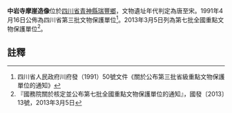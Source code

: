 {{msg:四川省文物保護單位
|名稱 = 中岩寺摩崖造像
|編號 = 29
|圖片 = 
|級別 = S3
|分類 = 
|時代 = [[唐代|唐代]]至[[宋代|宋代]]
|地点 = [[四川省|四川省]][[青神縣|青神縣]][[瑞豐鄉|瑞豐鄉]]
|坐標 =
|登錄 = 1991年4月16日
}}
{{msg:四川省文物保護單位
|名稱 = 中岩寺摩崖造像
|編號 = 1587
|圖片 = 
|級別 = 107
|分類 = 
|時代 = 唐至清
|地点 = [[四川省|四川省]][[眉山市|眉山市]][[青神縣|青神縣]]
|坐標 =
|登錄 = 2013年3月5日
}}
'''中岩寺摩崖造像'''位於[[四川省|四川省]][[青神縣|青神縣]][[瑞豐鄉|瑞豐鄉]]，文物遺址年代判定為唐至宋。1991年4月16日公佈為四川省第三批文物保護單位<ref>四川省人民政府川府發（1991）50號文件《關於公布第三批省級重點文物保護單位的通知》</ref>。2013年3月5日列為第七批全國重點文物保護單位<ref>『國務院關於核定並公布第七批全國重點文物保護單位的通知』，國發〔2013〕13號，2013年3月5日</ref>。
==註釋==
{{reflist}}
{{文物保護單位小作品}}
{{四川全國重點文物保護單位}}